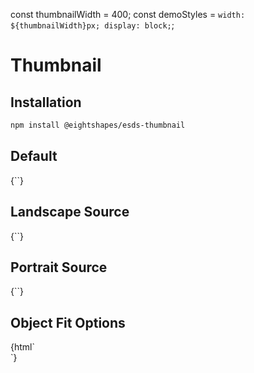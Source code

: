 
const thumbnailWidth = 400;
const demoStyles = `width: ${thumbnailWidth}px; display: block;`;

<Meta
  title="Thumbnail"
  component='esds-thumbnail'
/>

# Thumbnail
## Installation

```bash
npm install @eightshapes/esds-thumbnail
```

## Default
<Preview>
  <Story name="Default">
    {`<esds-thumbnail style="${demoStyles}"></esds-thumbnail>`}
  </Story>
</Preview>

## Landscape Source
<Preview>
  <Story name="Landscape Source">
    {`<esds-thumbnail style="${demoStyles}" src="./images/thumbnail/landscape.png"></esds-thumbnail>`}
  </Story>
</Preview>

## Portrait Source
<Preview>
  <Story name="Portrait Source">
    {`<esds-thumbnail style="${demoStyles}" src="./images/thumbnail/portrait.jpg"></esds-thumbnail>`}
  </Story>
</Preview>

## Object Fit Options
<Preview>
  <Story name="Object Fit Options">
    {html`
      <div class="storybook-esds-thumbnail-grid">
        <esds-thumbnail style="${demoStyles}" src="./images/thumbnail/portrait.jpg"></esds-thumbnail>
        <esds-thumbnail style="${demoStyles}" object-fit="contain" src="./images/thumbnail/portrait.jpg"></esds-thumbnail>
        <esds-thumbnail style="${demoStyles}" object-fit="fill" src="./images/thumbnail/portrait.jpg"></esds-thumbnail>
        <esds-thumbnail style="${demoStyles}" object-fit="none" src="./images/thumbnail/portrait.jpg"></esds-thumbnail>
        <esds-thumbnail style="${demoStyles}" object-fit="scale-down" src="./images/thumbnail/portrait.jpg"></esds-thumbnail>
      </div>
    `}
  </Story>
</Preview>
